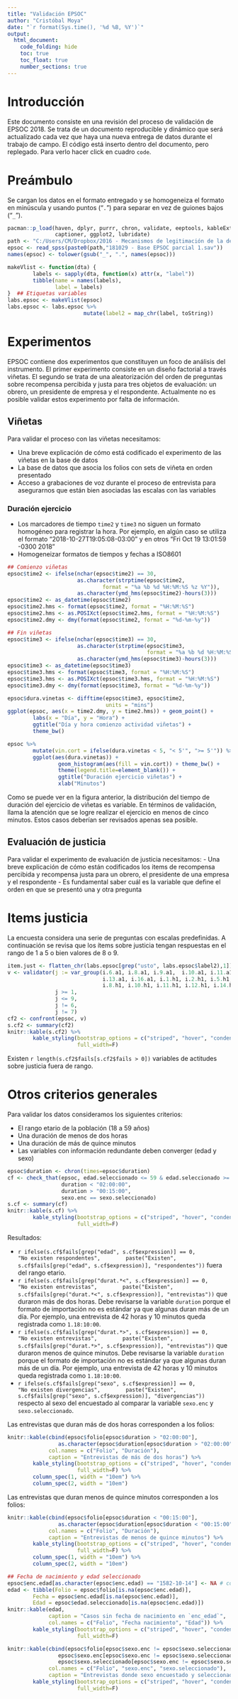```yaml
---
title: "Validación EPSOC"
author: "Cristóbal Moya"
date: "`r format(Sys.time(), '%d %B, %Y')`"
output: 
  html_document:
    code_folding: hide
    toc: true
    toc_float: true
    number_sections: true
---
```


# Introducción

Este documento consiste en una revisión del proceso de validación de EPSOC 2018. Se trata de un documento reproducible y dinámico que será actualizado cada vez que haya una nueva entrega de datos durante el trabajo de campo. El código está inserto dentro del documento, pero replegado. Para verlo hacer click en cuadro `code`.

# Preámbulo

Se cargan los datos en el formato entregado y se homogeneiza el formato en minúscula y usando puntos ("`.`") para separar en vez de guiones bajos ("`_`").

```r
pacman::p_load(haven, dplyr, purrr, chron, validate, eeptools, kableExtra, 
               captioner, ggplot2, lubridate)
path <- "C:/Users/CM/Dropbox/2016 - Mecanismos de legitimación de la desigualdad/EPSOC/datos/"
epsoc <- read_spss(paste0(path,"181029 - Base EPSOC parcial 1.sav"))
names(epsoc) <- tolower(gsub("_", ".", names(epsoc)))
```

```r
makeVlist <- function(dta) { 
        labels <- sapply(dta, function(x) attr(x, "label"))
        tibble(name = names(labels),
               label = labels)
}  ## Etiquetas variables
labs.epsoc <- makeVlist(epsoc)
labs.epsoc <- labs.epsoc %>% 
                        mutate(label2 = map_chr(label, toString))
```

# Experimentos

EPSOC contiene dos experimentos que constituyen un foco de análisis del instrumento. El primer experimento consiste en un diseño factorial a través viñetas. El segundo se trata de una aleatorización del orden de preguntas sobre recompensa percibida y justa para tres objetos de evaluación: un obrero, un presidente de empresa y el respondente. Actualmente no es posible validar estos experimento por falta de información.

## Viñetas

Para validar el proceso con las viñetas necesitamos:

- Una breve explicación de cómo está codificado el experimento de las viñetas en la base de datos
- La base de datos que asocia los folios con sets de viñeta en orden presentado
- Acceso a grabaciones de voz durante el proceso de entrevista para asegurarnos que están bien asociadas las escalas con las variables

### Duración ejercicio

- Los marcadores de tiempo `time2` y `time3` no siguen un formato homogéneo para registrar la hora. Por ejemplo, en algún caso se utiliza el formato "2018-10-27T19:05:08-03:00" y en otros "Fri Oct 19 13:01:59 -0300 2018"
- Homogeneizar formatos de tiempos y fechas a ISO8601


```r
## Comienzo viñetas
epsoc$time2 <- ifelse(nchar(epsoc$time2) == 30, 
                      as.character(strptime(epsoc$time2,
                              format = "%a %b %d %H:%M:%S %z %Y")), 
                      as.character(ymd_hms(epsoc$time2)-hours(3)))
epsoc$time2 <- as_datetime(epsoc$time2)
epsoc$time2.hms <- format(epsoc$time2, format = "%H:%M:%S")
epsoc$time2.hms <- as.POSIXct(epsoc$time2.hms, format = "%H:%M:%S")
epsoc$time2.dmy <- dmy(format(epsoc$time2, format = "%d-%m-%y"))

## Fin viñetas
epsoc$time3 <- ifelse(nchar(epsoc$time3) == 30, 
                      as.character(strptime(epsoc$time3,
                                            format = "%a %b %d %H:%M:%S %z %Y")), 
                      as.character(ymd_hms(epsoc$time3)-hours(3)))
epsoc$time3 <- as_datetime(epsoc$time3)
epsoc$time3.hms <- format(epsoc$time3, format = "%H:%M:%S")
epsoc$time3.hms <- as.POSIXct(epsoc$time3.hms, format = "%H:%M:%S")
epsoc$time3.dmy <- dmy(format(epsoc$time3, format = "%d-%m-%y"))

epsoc$dura.vinetas <- difftime(epsoc$time3, epsoc$time2,
                               units = "mins")
ggplot(epsoc, aes(x = time2.dmy, y = time2.hms)) + geom_point() +
        labs(x = "Día", y = "Hora") + 
        ggtitle("Día y hora comienzo actividad viñetas") + 
        theme_bw()

```


```r
epsoc %>% 
        mutate(vin.cort = ifelse(dura.vinetas < 5, "< 5'", ">= 5'")) %>% 
        ggplot(aes(dura.vinetas)) + 
                geom_histogram(aes(fill = vin.cort)) + theme_bw() +
                theme(legend.title=element_blank()) +
                ggtitle("Duración ejercicio viñetas") +
                xlab("Minutos")
```

Como se puede ver en la figura anterior, la distribución del tiempo de duración del ejercicio de viñetas es variable. En términos de validación, llama la atención que se logre realizar el ejercicio en menos de cinco minutos. Estos casos deberían ser revisados apenas sea posible.

## Evaluación de justicia

Para validar el experimento de evaluación de justicia necesitamos:
- Una breve explicación de cómo están codificados los items de recompensa percibida y recompensa justa para un obrero, el presidente de una empresa y el respondente
- Es fundamental saber cuál es la variable que define el orden en que se presentó una y otra pregunta

# Items justicia

La encuesta considera una serie de preguntas con escalas predefinidas. A continuación se revisa que los ítems sobre justicia tengan respuestas en el rango de 1 a 5 o bien valores de 8 o 9.

```r
item.just <- flatten_chr(labs.epsoc[grep("usto", labs.epsoc$label2),1])
v <- validator(j := var_group(i.6.a1, i.8.a1, i.9.a1,  i.10.a1, i.11.a1, i.12.a1,
                              i.13.a1, i.16.a1, i.1.h1, i.2.h1, i.5.h1, i.7.h1, 
                              i.8.h1, i.10.h1, i.11.h1, i.12.h1, i.14.h1), 
               j >= 1,
               j <= 9,
               j != 6,
               j != 7)
cf2 <- confront(epsoc, v)
s.cf2 <- summary(cf2)
knitr::kable(s.cf2) %>% 
        kable_styling(bootstrap_options = c("striped", "hover", "condensed"),
                      full_width=F)
```

Existen `r length(s.cf2$fails[s.cf2$fails > 0])` variables de actitudes sobre justicia fuera de rango.


# Otros criterios generales

Para validar los datos consideramos los siguientes criterios:  

- El rango etario de la población (18 a 59 años)
- Una duración de menos de dos horas
- Una duración de más de quince minutos
- Las variables con información redundante deben converger (edad y sexo)

```r
epsoc$duration <- chron(times=epsoc$duration)
cf <- check_that(epsoc, edad.seleccionado <= 59 & edad.seleccionado >= 18,
                 duration < "02:00:00",
                 duration > "00:15:00",
                 sexo.enc == sexo.seleccionado)
s.cf <- summary(cf)
knitr::kable(s.cf) %>% 
        kable_styling(bootstrap_options = c("striped", "hover", "condensed"),
                      full_width=F)
```


Resultados:

- `r ifelse(s.cf$fails[grep("edad", s.cf$expression)] == 0, 
       "No existen respondentes",
       paste("Existen", s.cf$fails[grep("edad", s.cf$expression)], "respondentes"))` fuera del rango etario.
- `r ifelse(s.cf$fails[grep("durat.*<", s.cf$expression)] == 0, 
       "No existen entrevistas",
       paste("Existen", s.cf$fails[grep("durat.*<", s.cf$expression)], "entrevistas"))` que duraron más de dos horas. Debe revisarse la variable `duration` porque el formato de importación no es estándar ya que algunas duran más de un día. Por ejemplo, una entrevista de 42 horas y 10 minutos queda registrada como `1.18:10:00`.
- `r ifelse(s.cf$fails[grep("durat.*>", s.cf$expression)] == 0, 
       "No existen entrevistas",
       paste("Existen", s.cf$fails[grep("durat.*>", s.cf$expression)], "entrevistas"))` que duraron menos de quince minutos. Debe revisarse la variable `duration` porque el formato de importación no es estándar ya que algunas duran más de un día. Por ejemplo, una entrevista de 42 horas y 10 minutos queda registrada como `1.18:10:00`.
- `r ifelse(s.cf$fails[grep("sexo", s.cf$expression)] == 0, 
       "No existen divergencias",
       paste("Existen", s.cf$fails[grep("sexo", s.cf$expression)], "divergencias"))` respecto al sexo del encuestado al comparar la variable `sexo.enc` y `sexo.seleccionado`.         

Las entrevistas que duran más de dos horas corresponden a los folios:

```r
knitr::kable(cbind(epsoc$folio[epsoc$duration > "02:00:00"],
                as.character(epsoc$duration[epsoc$duration > "02:00:00"])), 
             col.names = c("Folio", "Duración"),
             caption = "Entrevistas de más de dos horas") %>% 
        kable_styling(bootstrap_options = c("striped", "hover", "condensed"),
                      full_width=F) %>% 
        column_spec(1, width = "10em") %>% 
        column_spec(2, width = "10em")

```

Las entrevistas que duran menos de quince minutos corresponden a los folios:

```r
knitr::kable(cbind(epsoc$folio[epsoc$duration < "00:15:00"],
                as.character(epsoc$duration[epsoc$duration < "00:15:00"])), 
             col.names = c("Folio", "Duración"),
             caption = "Entrevistas de menos de quince minutos") %>% 
        kable_styling(bootstrap_options = c("striped", "hover", "condensed"),
                      full_width=F) %>% 
        column_spec(1, width = "10em") %>% 
        column_spec(2, width = "10em")
```



```r
## Fecha de nacimiento y edad seleccionado
epsoc$enc.edad[as.character(epsoc$enc.edad) == "1582-10-14"] <- NA # comportamiento extraño al importar desde SPSS
edad <- tibble(Folio = epsoc$folio[is.na(epsoc$enc.edad)],
        Fecha = epsoc$enc.edad[is.na(epsoc$enc.edad)],
        Edad = epsoc$edad.seleccionado[is.na(epsoc$enc.edad)]) 
knitr::kable(edad,
             caption = "Casos sin fecha de nacimiento en `enc_edad`",
             col.names = c("Folio", "Fecha nacimiento", "Edad")) %>% 
        kable_styling(bootstrap_options = c("striped", "hover", "condensed"),
                      full_width=F)
```

```r
knitr::kable(cbind(epsoc$folio[epsoc$sexo.enc != epsoc$sexo.seleccionado],
                epsoc$sexo.enc[epsoc$sexo.enc != epsoc$sexo.seleccionado],
                epsoc$sexo.seleccionado[epsoc$sexo.enc != epsoc$sexo.seleccionado]), 
             col.names = c("Folio", "sexo.enc", "sexo.seleccionado"),
             caption = "Entrevistas donde sexo encuestado y seleccionado no coinciden") %>% 
        kable_styling(bootstrap_options = c("striped", "hover", "condensed"),
                      full_width=F)

```

